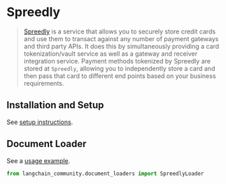 # Spreedly

>[Spreedly](https://docs.spreedly.com/) is a service that allows you to securely store credit cards and use them to transact against any number of payment gateways and third party APIs. It does this by simultaneously providing a card tokenization/vault service as well as a gateway and receiver integration service. Payment methods tokenized by Spreedly are stored at `Spreedly`, allowing you to independently store a card and then pass that card to different end points based on your business requirements.

## Installation and Setup

See [setup instructions](/docs/integrations/document_loaders/spreedly).

## Document Loader

See a [usage example](/docs/integrations/document_loaders/spreedly).

```python
from langchain_community.document_loaders import SpreedlyLoader
```
